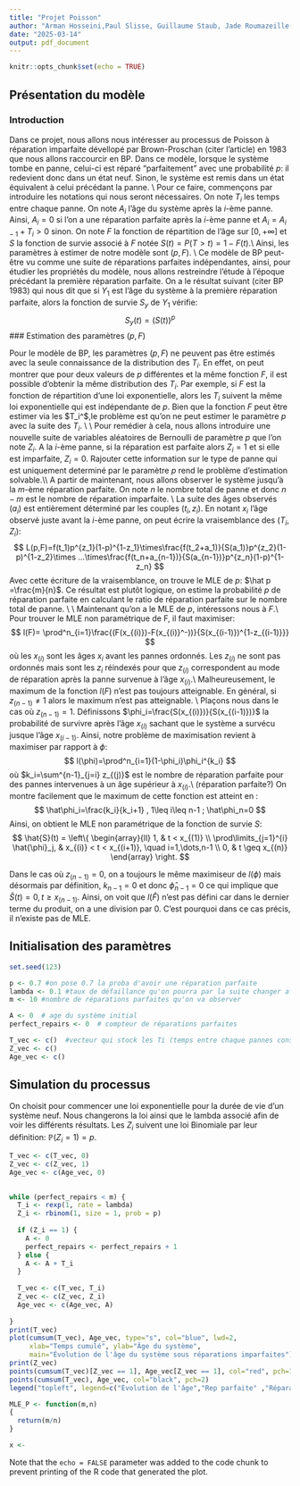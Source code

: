 ```yaml
---
title: "Projet Poisson"
author: "Arman Hosseini,Paul Slisse, Guillaume Staub, Jade Roumazeille-Peter"
date: "2025-03-14"
output: pdf_document
---
```


```r
knitr::opts_chunk$set(echo = TRUE)
```
## Présentation du modèle
### Introduction 

Dans ce projet, nous allons nous intéresser au processus de Poisson à réparation imparfaite dévellopé par Brown-Proschan (citer l'article) en 1983 que nous allons raccourcir en BP. Dans ce modèle, lorsque le système tombe en panne, celui-ci est réparé "parfaitement" avec une probabilité $p$: il redevient donc dans un état neuf. Sinon, le système est remis dans un état équivalent à celui précédant la panne.  \\
Pour ce faire, commençons par introduire les notations qui nous seront nécessaires. On note $T_i$ les temps entre chaque panne. On note $A_i$ l'âge du système après la $i$-ème panne. Ainsi, $A_i=0$ si l'on a une réparation parfaite après la $i$-ème panne et $A_i=A_{i-1}+T_i>0$ sinon. On note $F$ la fonction de répartition de l'âge sur $[0,+\infty]$ et $S$ la fonction de survie associé à $F$ notée $S(t)=P(T>t)=1-F(t)$.\\
Ainsi, les paramètres à estimer de notre modèle sont $(p,F)$. \\
Ce modèle de BP peut-être vu comme une suite de réparations parfaites indépendantes, ainsi, pour étudier les propriétés du modèle, nous allons restreindre l'étude à l'époque précédant la première réparation parfaite.
On a le résultat suivant (citer BP 1983) qui nous dit que si $Y_1$ est l'âge du système à la première réparation parfaite, alors la fonction de survie $S_y$ de $Y_1$ vérifie: 
$$
S_y(t)=(S(t))^p
$$
### Estimation des paramètres $(p,F)$

Pour le modèle de BP, les paramètres $(p,F)$ ne peuvent pas être estimés avec la seule connaissance de la distribution des $T_i$. En effet, on peut montrer que pour deux valeurs de $p$ différentes et la même fonction $F$, il est possible d'obtenir la même distribution des $T_i$.
Par exemple, si $F$ est la fonction de répartition d'une loi exponentielle, alors les $T_i$ suivent la même loi exponentielle qui est indépendante de $p$.
Bien que la fonction $F$ peut être estimer via les $T_i^$,le problème est qu'on ne peut estimer le paramètre $p$ avec la suite des $T_i$. \\ \\
Pour remédier à cela, nous allons introduire une nouvelle suite de variables aléatoires de Bernoulli de paramètre $p$ que l'on note $Z_i$. A la $i$-ème panne, si la réparation est parfaite alors $Z_i=1$ et si elle est imparfaite, $Z_i=0$.
Rajouter cette information sur le type de panne qui est uniquement determiné par le paramètre $p$ rend le problème d'estimation solvable.\\\\
A partir de maintenant, nous allons observer le système jusqu'à la $m$-ème réparation parfaite. On note $n$ le nombre total de panne et donc $n-m$ est le nombre de réparation imparfaite. \\ 
La suite des âges observés $(a_i)$ est entièrement déterminé par les couples $(t_i,z_i)$. En notant $x_i$ l'âge observé juste avant la $i$-ème panne, on peut écrire la vraisemblance des $(T_i,Z_i)$:
$$
L(p,F)=f(t_1)p^{z_1}(1-p)^{1-z_1}\times\frac{f(t_2+a_1)}{S(a_1)}p^{z_2}(1-p)^{1-z_2}\times ...\times\frac{f(t_n+a_{n-1})}{S(a_{n-1})}p^{z_n}(1-p)^{1-z_n}
$$
Avec cette écriture de la vraisemblance, on trouve le MLE de $p$: $\hat p =\frac{m}{n}$. Ce résultat est plutôt logique, on estime la probabilité $p$ de réparation parfaite en calculant le ratio de réparation parfaite sur le nombre total de panne. \\ \\
Maintenant qu'on a le MLE de $p$, intéressons nous à $F$.\\
Pour trouver le MLE non paramétrique de F, il faut maximiser:
$$
l(F)= \prod^n_{i=1}\frac{(F(x_{(i)})-F(x_{(i)}^-))}{S(x_{(i-1)})^{1-z_{(i-1)}}}
$$
où les $x_{(i)}$ sont les âges $x_i$ avant les pannes ordonnés. Les $z_{(i)}$ ne sont pas ordonnés mais sont les $z_i$ réindexés pour que $z_{(i)}$ correspondent au mode de réparation après la panne survenue à l'âge $x_{(i)}$.\\
Malheureusement, le maximum de la fonction $l(F)$ n'est pas toujours atteignable. En général, si $z_{(n-1)}\neq1$ alors le maximum n'est pas atteignable. \\ Plaçons nous dans le cas où $z_{(n-1)}=1$. Définissons $\phi_i=\frac{S(x_{(i)})}{S(x_{(i-1)})}$ la probabilité de survivre après l'âge $x_{(i)}$ sachant que le système a survécu jusque l'âge $x_{(i-1)}$. Ainsi, notre problème de maximisation revient à maximiser par rapport à $\phi$:
$$
l(\phi)=\prod^n_{i=1}(1-\phi_i)\phi_i^{k_i}
$$
où $k_i=\sum^{n-1}_{j=i} z_{(j)}$ est le nombre de réparation parfaite pour des pannes intervenues à un âge supérieur à $x_{(i)}$.\\  (réparation parfaite?)
On montre facilement que le maximum de cette fonction est atteint en :
$$
\hat\phi_i=\frac{k_i}{k_i+1} , 1\leq i\leq n-1 ; \hat\phi_n=0 
$$
Ainsi, on obtient le MLE non paramétrique de la fonction de survie $S$:
$$
\hat{S}(t) =
\left\{
\begin{array}{ll}
  1, & t < x_{(1)} \\
  \prod\limits_{j=1}^{i} \hat{\phi}_j, & x_{(i)} < t < x_{(i+1)}, \quad i=1,\dots,n-1 \\
  0, & t \geq x_{(n)}
\end{array}
\right.
$$

Dans le cas où $z_{(n-1)}=0$, on a toujours le même maximiseur de $l(\phi)$ mais désormais par définition, $k_{n-1}=0$ et donc $\hat\phi_{n-1}=0$ ce qui implique que $\hat S(t)=0, t \geq x_{(n-1)}$. Ainsi, on voit que $l(\hat F)$ n'est pas défini car dans le dernier terme du produit, on a une division par 0. C'est pourquoi dans ce cas précis, il n'existe pas de MLE.

## Initialisation des paramètres

```r
set.seed(123)

p <- 0.7 #on pose 0.7 la proba d'avoir une réparation parfaite
lambda <- 0.1 #taux de défaillance qu'on pourra par la suite changer afin de voir les différents résultats
m <- 10 #nombre de réparations parfaites qu'on va observer

A <- 0  # age du système initial
perfect_repairs <- 0  # compteur de réparations parfaites
```

```r
T_vec <- c()  #vecteur qui stock les Ti (temps entre chaque pannes consécutives)
Z_vec <- c() 
Age_vec <- c() 
```

## Simulation du processus

On choisit pour commencer une loi exponentielle pour la durée de vie d'un système neuf. Nous changerons la loi ainsi que le lambda associé afin de voir les différents résultats.
Les $Z_i$ suivent une loi Binomiale par leur définition: $\mathbb{P}(Z_i=1)=p$.

```r

T_vec <- c(T_vec, 0)
Z_vec <- c(Z_vec, 1)
Age_vec <- c(Age_vec, 0)
  

while (perfect_repairs < m) {
  T_i <- rexp(1, rate = lambda)  
  Z_i <- rbinom(1, size = 1, prob = p)  
  
  if (Z_i == 1) {
    A <- 0  
    perfect_repairs <- perfect_repairs + 1
  } else {
    A <- A + T_i  
  }
  
  T_vec <- c(T_vec, T_i)
  Z_vec <- c(Z_vec, Z_i)
  Age_vec <- c(Age_vec, A)
  
}
print(T_vec)
plot(cumsum(T_vec), Age_vec, type="s", col="blue", lwd=2,
     xlab="Temps cumulé", ylab="Âge du système",
     main="Évolution de l'âge du système sous réparations imparfaites")
print(Z_vec)
points(cumsum(T_vec)[Z_vec == 1], Age_vec[Z_vec == 1], col="red", pch=19)
points(cumsum(T_vec), Age_vec, col="black", pch=2)
legend("topleft", legend=c("Évolution de l'âge","Rep parfaite" ,"Réparations"), col=c("blue","red", "black"), pch=c(NA, 19, 2), lty=c(1, NA, NA))
```

```r
MLE_P <- function(m,n)
{
  return(m/n)
}
```

```r
x <- 
```
Note that the `echo = FALSE` parameter was added to the code chunk to prevent printing of the R code that generated the plot.
